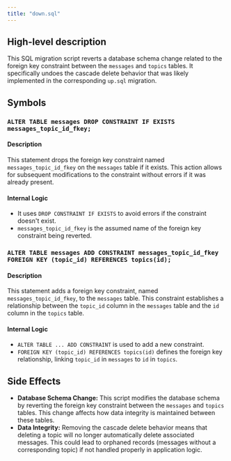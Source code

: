```yaml
---
title: "down.sql"
---
```


## High-level description
This SQL migration script reverts a database schema change related to the foreign key constraint between the `messages` and `topics` tables. It specifically undoes the cascade delete behavior that was likely implemented in the corresponding `up.sql` migration.

## Symbols

### `ALTER TABLE messages DROP CONSTRAINT IF EXISTS messages_topic_id_fkey;`
#### Description
This statement drops the foreign key constraint named `messages_topic_id_fkey` on the `messages` table if it exists. This action allows for subsequent modifications to the constraint without errors if it was already present.

#### Internal Logic
- It uses `DROP CONSTRAINT IF EXISTS` to avoid errors if the constraint doesn't exist.
- `messages_topic_id_fkey` is the assumed name of the foreign key constraint being reverted.

### `ALTER TABLE messages ADD CONSTRAINT messages_topic_id_fkey FOREIGN KEY (topic_id) REFERENCES topics(id);`
#### Description
This statement adds a foreign key constraint, named `messages_topic_id_fkey`, to the `messages` table. This constraint establishes a relationship between the `topic_id` column in the `messages` table and the `id` column in the `topics` table. 

#### Internal Logic
- `ALTER TABLE ... ADD CONSTRAINT` is used to add a new constraint.
- `FOREIGN KEY (topic_id) REFERENCES topics(id)` defines the foreign key relationship, linking `topic_id` in `messages` to `id` in `topics`. 

## Side Effects
- **Database Schema Change:** This script modifies the database schema by reverting the foreign key constraint between the `messages` and `topics` tables. This change affects how data integrity is maintained between these tables.
- **Data Integrity:** Removing the cascade delete behavior means that deleting a topic will no longer automatically delete associated messages. This could lead to orphaned records (messages without a corresponding topic) if not handled properly in application logic. 
